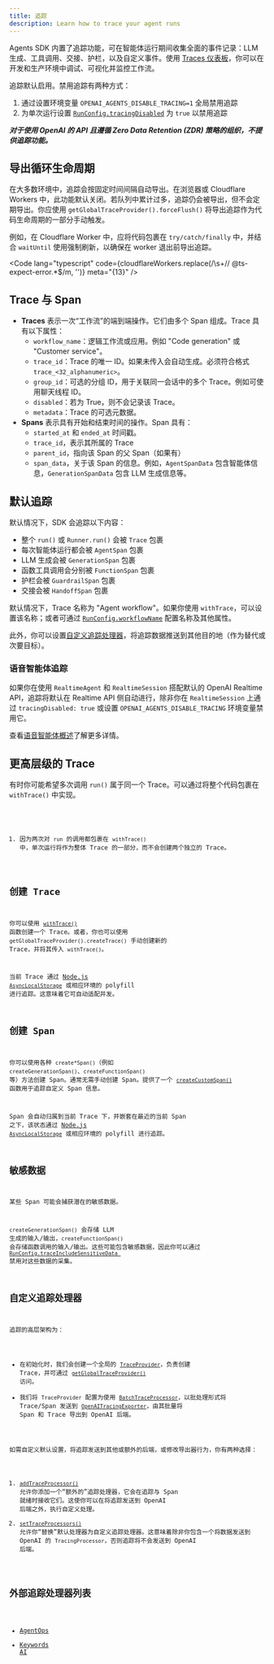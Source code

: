 ```yaml
---
title: 追踪
description: Learn how to trace your agent runs
---
```



Agents SDK 内置了追踪功能，可在智能体运行期间收集全面的事件记录：LLM 生成、工具调用、交接、护栏，以及自定义事件。使用 [Traces 仪表板](https://platform.openai.com/traces)，你可以在开发和生产环境中调试、可视化并监控工作流。

<Aside type="note">

追踪默认启用。禁用追踪有两种方式：

1. 通过设置环境变量 `OPENAI_AGENTS_DISABLE_TRACING=1` 全局禁用追踪
2. 为单次运行设置 [`RunConfig.tracingDisabled`](/openai-agents-js/openai/agents-core/type-aliases/runconfig/#tracingdisabled) 为 `true` 以禁用追踪

**_对于使用 OpenAI 的 API 且遵循 Zero Data Retention (ZDR) 策略的组织，不提供追踪功能。_**

</Aside>

## 导出循环生命周期

在大多数环境中，追踪会按固定时间间隔自动导出。在浏览器或 Cloudflare Workers 中，此功能默认关闭。若队列中累计过多，追踪仍会被导出，但不会定期导出。你应使用 `getGlobalTraceProvider().forceFlush()` 将导出追踪作为代码生命周期的一部分手动触发。

例如，在 Cloudflare Worker 中，应将代码包裹在 `try/catch/finally` 中，并结合 `waitUntil` 使用强制刷新，以确保在 worker 退出前导出追踪。

<Code
  lang="typescript"
  code={cloudflareWorkers.replace(/\s+\/\/ @ts-expect-error.*$/m, '')}
  meta="{13}"
/>

## Trace 与 Span

- **Traces** 表示一次“工作流”的端到端操作。它们由多个 Span 组成。Trace 具有以下属性：
  - `workflow_name`：逻辑工作流或应用。例如 "Code generation" 或 "Customer service"。
  - `trace_id`：Trace 的唯一 ID。如果未传入会自动生成。必须符合格式 `trace_<32_alphanumeric>`。
  - `group_id`：可选的分组 ID，用于关联同一会话中的多个 Trace。例如可使用聊天线程 ID。
  - `disabled`：若为 True，则不会记录该 Trace。
  - `metadata`：Trace 的可选元数据。
- **Spans** 表示具有开始和结束时间的操作。Span 具有：
  - `started_at` 和 `ended_at` 时间戳。
  - `trace_id`，表示其所属的 Trace
  - `parent_id`，指向该 Span 的父 Span（如果有）
  - `span_data`，关于该 Span 的信息。例如，`AgentSpanData` 包含智能体信息，`GenerationSpanData` 包含 LLM 生成信息等。

## 默认追踪

默认情况下，SDK 会追踪以下内容：

- 整个 `run()` 或 `Runner.run()` 会被 `Trace` 包裹
- 每次智能体运行都会被 `AgentSpan` 包裹
- LLM 生成会被 `GenerationSpan` 包裹
- 函数工具调用会分别被 `FunctionSpan` 包裹
- 护栏会被 `GuardrailSpan` 包裹
- 交接会被 `HandoffSpan` 包裹

默认情况下，Trace 名称为 "Agent workflow"。如果你使用 `withTrace`，可以设置该名称；或者可通过 [`RunConfig.workflowName`](/openai-agents-js/openai/agents-core/type-aliases/runconfig/#workflowname) 配置名称及其他属性。

此外，你可以设置[自定义追踪处理器](#custom-tracing-processors)，将追踪数据推送到其他目的地（作为替代或次要目标）。

### 语音智能体追踪

如果你在使用 `RealtimeAgent` 和 `RealtimeSession` 搭配默认的 OpenAI Realtime API，追踪将默认在 Realtime API 侧自动进行，除非你在 `RealtimeSession` 上通过 `tracingDisabled: true` 或设置 `OPENAI_AGENTS_DISABLE_TRACING` 环境变量禁用它。

查看[语音智能体概述](/openai-agents-js/zh/guides/voice-agents)了解更多详情。

## 更高层级的 Trace

有时你可能希望多次调用 `run()` 属于同一个 Trace。可以通过将整个代码包裹在 `withTrace()` 中实现。

<Code lang="typescript" code={customTraceExample} />

1. 因为两次对 `run` 的调用都包裹在 `withTrace()` 中，单次运行将作为整体 Trace 的一部分，而不会创建两个独立的 Trace。

## 创建 Trace

你可以使用 [`withTrace()`](/openai-agents-js/openai/agents-core/functions/withtrace/) 函数创建一个 Trace。或者，你也可以使用 `getGlobalTraceProvider().createTrace()` 手动创建新的 Trace，并将其传入 `withTrace()`。

当前 Trace 通过 [Node.js `AsyncLocalStorage`](https://nodejs.org/api/async_context.html#class-asynclocalstorage) 或相应环境的 polyfill 进行追踪。这意味着它可自动适配并发。

## 创建 Span

你可以使用各种 `create*Span()`（例如 `createGenerationSpan()`、`createFunctionSpan()` 等）方法创建 Span。通常无需手动创建 Span。提供了一个 [`createCustomSpan()`](/openai-agents-js/openai/agents-core/functions/createcustomspan/) 函数用于追踪自定义 Span 信息。

Span 会自动归属到当前 Trace 下，并嵌套在最近的当前 Span 之下，该状态通过 [Node.js `AsyncLocalStorage`](https://nodejs.org/api/async_context.html#class-asynclocalstorage) 或相应环境的 polyfill 进行追踪。

## 敏感数据

某些 Span 可能会捕获潜在的敏感数据。

`createGenerationSpan()` 会存储 LLM 生成的输入/输出，`createFunctionSpan()` 会存储函数调用的输入/输出。这些可能包含敏感数据，因此你可以通过 [`RunConfig.traceIncludeSensitiveData
`](/openai-agents-js/openai/agents-core/type-aliases/runconfig/#traceincludesensitivedata) 禁用对这些数据的采集。

## 自定义追踪处理器

追踪的高层架构为：

- 在初始化时，我们会创建一个全局的 [`TraceProvider`](/openai-agents-js/openai/agents-core/classes/traceprovider)，负责创建 Trace，并可通过 [`getGlobalTraceProvider()`](/openai-agents-js/openai/agents-core/functions/getglobaltraceprovider/) 访问。
- 我们将 `TraceProvider` 配置为使用 [`BatchTraceProcessor`](/openai-agents-js/openai/agents-core/classes/batchtraceprocessor/)，以批处理形式将 Trace/Span 发送到 [`OpenAITracingExporter`](/openai-agents-js/openai/agents-openai/classes/openaitracingexporter/)，由其批量将 Span 和 Trace 导出到 OpenAI 后端。

如需自定义默认设置，将追踪发送到其他或额外的后端，或修改导出器行为，你有两种选择：

1. [`addTraceProcessor()`](/openai-agents-js/openai/agents-core/functions/addtraceprocessor) 允许你添加一个“额外的”追踪处理器，它会在追踪与 Span 就绪时接收它们。这使你可以在将追踪发送到 OpenAI 后端之外，执行自定义处理。
2. [`setTraceProcessors()`](/openai-agents-js/openai/agents-core/functions/settraceprocessors) 允许你“替换”默认处理器为自定义追踪处理器。这意味着除非你包含一个将数据发送到 OpenAI 的 `TracingProcessor`，否则追踪将不会发送到 OpenAI 后端。

## 外部追踪处理器列表

- [AgentOps](https://docs.agentops.ai/v2/usage/typescript-sdk#openai-agents-integration)
- [Keywords AI](https://docs.keywordsai.co/integration/development-frameworks/openai-agents-sdk-js)
